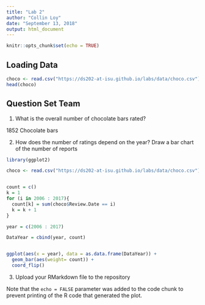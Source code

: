 ---
title: "Lab 2"
author: "Collin Loy"
date: "September 13, 2018"
output: html_document
---

```{r setup, include=FALSE}
knitr::opts_chunk$set(echo = TRUE)
```

## Loading Data

```{r}

choco <- read.csv("https://ds202-at-isu.github.io/labs/data/choco.csv")
head(choco)

```

## Question Set Team

1. What is the overall number of chocolate bars rated?

1852 Chocolate bars

2. How does the number of ratings depend on the year? Draw a bar chart of the number of reports

```{r}

library(ggplot2)

choco <- read.csv("https://ds202-at-isu.github.io/labs/data/choco.csv")


count = c()
k = 1
for (i in 2006 : 2017){
  count[k] = sum(choco$Review.Date == i)
  k = k + 1
}

year = c(2006 : 2017)

DataYear = cbind(year, count)


ggplot(aes(x = year), data = as.data.frame(DataYear)) +
  geom_bar(aes(weight= count)) +
  coord_flip()


```

3. Upload your RMarkdown file to the repository


Note that the `echo = FALSE` parameter was added to the code chunk to prevent printing of the R code that generated the plot.
